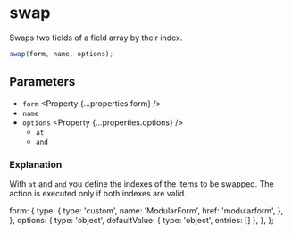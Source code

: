 
<Title>swap | Modular Forms</Title>
<Meta
  name="description"
  content="Swaps two fields of a field array by their index."
/>

# swap

Swaps two fields of a field array by their index.

```ts
swap(form, name, options);
```

## Parameters

- `form` <Property {...properties.form} />
- `name` <Property type="string" />
- `options` <Property {...properties.options} />
  - `at` <Property type="number" />
  - `and` <Property type="number" />

### Explanation

With `at` and `and` you define the indexes of the items to be swapped. The action is executed only if both indexes are valid.

  form: {
    type: {
      type: 'custom',
      name: 'ModularForm',
      href: 'modularform',
    },
  },
  options: {
    type: 'object',
    defaultValue: { type: 'object', entries: [] },
  },
};

